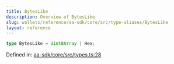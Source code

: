 ```yaml
---
title: BytesLike
description: Overview of BytesLike
slug: wallets/reference/aa-sdk/core/src/type-aliases/BytesLike
layout: reference
---
```


```ts
type BytesLike = Uint8Array | Hex;
```

Defined in: [aa-sdk/core/src/types.ts:28](https://github.com/alchemyplatform/aa-sdk/blob/08da565ff1e1b5bcae4581d79993c4ed9e522c16/aa-sdk/core/src/types.ts#L28)
